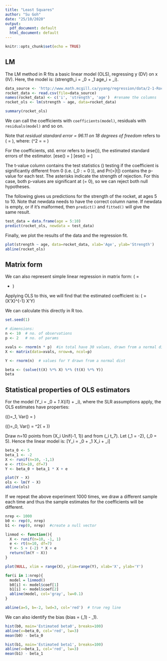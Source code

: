 ```yaml
---
title: "Least Squares"
author: "Su Goh"
date: "25/10/2020"
output:
  pdf_document: default
  html_document: default
---
```


```r
knitr::opts_chunk$set(echo = TRUE)
```

## LM
The LM method in R fits a basic linear model (OLS), regressing y (DV) on x (IV). Here, the model is: \(strength_i = \beta_0 + \beta_1 \cdot age_i + \epsilon_i\).
```r
data_source <- 'http://www.math.mcgill.ca/yyang/regression/data/2-1-RocketProp.csv'
rocket_data <- read.csv(file=data_source)
names(rocket_data) <- c('i', 'strength', 'age')  #rename the columns
rocket_ols <- lm(strength ~ age, data=rocket_data)

summary(rocket_ols)
```

We can call the coefficients with `coefficients(model)`, residuals with `residuals(model)` and so on.

Note that *residual standard error = 96.11 on 18 degrees of freedom* refers to \(\hat{\sigma} = \sqrt{\hat{\sigma}^2}\), where: 
  \(\hat{\sigma}^2 = \frac{\text{sum of squared residuals}}{n-2} = \frac{\sum^n_{i=1} (y_i - \hat{y}_i)^2}{n-2}\)
  
For the coefficients, std. error refers to \(ese(\hat{\beta})\), the estimated standard errors of the estimator. 
\[ese(\hat{\beta_0}) = \sqrt{MS_{Res}(\frac{1}{n}+\frac{\bar{x}_1^2}{S_{xx}})}\]
\[ese(\hat{\beta_1}) = \sqrt{\frac{MS_{Res}}{S_{xx}}}\]

The t-value column contains the test statistics \(\frac{\hat{\beta}}{ese(\hat{\beta})}\) testing if the coefficient is significantly different from 0 (i.e. \(\textbf{H}_0 : \beta = 0 \)), and Pr(>|t|) contains the p-value for each test. The asterisks indicate the strength of rejection. For this case, both p-values are significant at \(\alpha = 0\), so we can reject both null hypotheses. 


The following gives us predictions for the strength of the rocket, at ages 5 to 10. Note that newdata needs to have the correct column name. If newdata is empty, or if it's malformed, then `predict()` and `fitted()` will give the same result.

```r
test_data = data.frame(age = 5:10)
predict(rocket_ols, newdata = test_data)
```


Finally, we plot the results of the data and the regression fit. 

```r
plot(strength ~ age, data=rocket_data, xlab='Age', ylab='Strength')
abline(rocket_ols)
```

## Matrix form

We can also represent simple linear regression in matrix form:
\(\begin{pmatrix} Y_1 \\ Y_2 \\ ... \\ Y_n \end{pmatrix} =  
\begin{pmatrix} 1 & X_{11} \\ 1 & X_{21} \\ ... \\ 1 & X_{n1} \end{pmatrix} \cdot 
\begin{pmatrix} \beta_0 \\ \beta_1 \end{pmatrix} +
\begin{pmatrix} \epsilon_1 \\ \epsilon_2 \\ ... \\ \epsilon_n \end{pmatrix}\)

Applying OLS to this, we will find that the estimated coefficient is:
\(\hat{\beta_1} = (X'X)^{-1} X'Y\)

We can calculate this directly in R too.

```r
set.seed(1)

# dimensions:
n <- 10  # no. of observations
p <- 2   # no. of params

xvals <- rnorm(n * p)  #in total have 30 values, drawn from a normal dist
X <- matrix(data=xvals, nrow=n, ncol=p)

Y <- rnorm(n)  # values for Y drawn from a normal dist

beta <- (solve(t(X) %*% X) %*% (t(X) %*% Y))
beta
```


## Statistical properties of OLS estimators
For the model \(Y_i = \beta_0 + \beta_1 X_{i1} + \epsilon_i\), where the SLR assumptions apply, the OLS estimates have properties: 

\(\mathbb{E}(\hat{\beta_1})=\beta_1, Var(\hat{\beta_1}) = \frac{\sigma^2}{S_{xx}}\)

\(\mathbb{E}(\hat{\beta_0})=\beta_0, Var(\hat{\beta_0}) = \sigma^2(\frac{1}{n} + \frac{\bar{x}_1^2}{S_{xx}})\)

Draw n=10 points from \(X_i \sim Unif(-1, 1)\) and from \(\epsilon_i \sim t_7\). 
Let \(\beta_1 = -2\), \(\beta_0 = 5\).
Hence the linear model is: \[Y_i = \beta_0 + \beta_1 X_i + \epsilon_i\]

```r
beta_0 <- 5
beta_1 <- -2
X <- runif(n=10, -1,1)
e <- rt(n=10, df=7)
Y <- beta_0 + beta_1 * X + e

plot(Y ~ X)
ols <- lm(Y ~ X)
abline(ols)
```

If we repeat the above experiment 1000 times, we draw a different sample each time and thus the sample estimates for the coefficients will be different. 

```r
nrep <- 1000
b0 <- rep(0, nrep)
b1 <- rep(0, nrep)  #create a null vector 

linmod <- function(){
  X <- runif(n=10, -1, 1)
  e <- rt(n=10, df=7)
  Y <- 5 + (-2) * X + e
  return(lm(Y ~ X))
}

plot(NULL, xlim = range(X), ylim=range(Y), xlab='X', ylab='Y')

for(i in 1:nrep){
  model = linmod()
  b0[i] <- model$coef[1] 
  b1[i] <- model$coef[2]
  abline(model, col='gray', lw=0.1)
}

abline(a=5, b=-2, lwd=3, col='red')  # true reg line
```


We can also identify the bias \(bias = \mathbb{E}(\hat{\beta}_1) - \beta_1\).

```r

hist(b0, main='Estimated beta0', breaks=100)
abline(v=beta_0, col='red', lw=3)
mean(b0) - beta_0

hist(b1, main='Estimated beta1', breaks=100)
abline(v=beta_1, col='red', lw=3)
mean(b1) - beta_1
```




